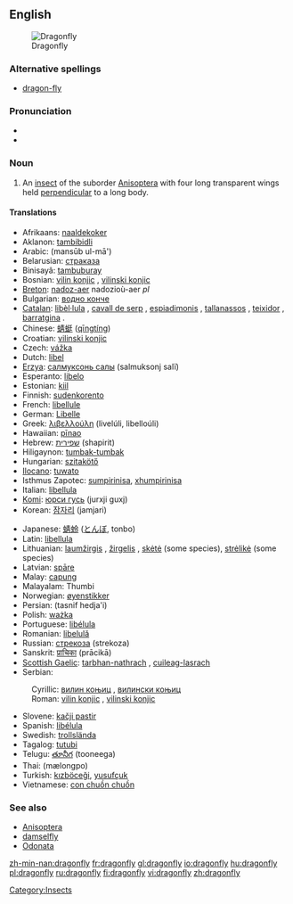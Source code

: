 {{wikipedia}}
==English==
[[Image:DragonflyFLu.jpg|thumb|Dragonfly]]

===Alternative spellings===
*[[dragon-fly]]

===Pronunciation===
*{{IPA|/ˈdrægənˌflaɪ/}}
*{{audio|en-us-dragonfly.ogg|Audio (US)}}

===Noun===
{{en-noun|sg=[[dragon]][[fly]]|dragonflies}}

# An [[insect]] of the suborder [[Anisoptera]] with four long transparent wings held [[perpendicular]] to a long body.

====Translations====
{{top}}
*Afrikaans: [[naaldekoker]]
*Aklanon: [[tambibidli]]
*Arabic: {{ARchar|[[منسوب الماء]]}} (mansūb ul-mā')
*Belarusian: [[страказа#Belorusian|страказа]] {{f}}
*Binisayâ: [[tambuburay]]
*Bosnian: [[vilin konjic#Bosnian|vilin konjic]] {{m}}, [[vilinski konjic#Bosnian|vilinski konjic]] {{m}}
*[[Breton]]: [[nadoz-aer]] {{f}} nadozioù-aer ''pl''
*Bulgarian: [[водно конче#Bulgarian|водно конче]] {{n}}
*[[Catalan]]: [[libèl·lula]] {{f}}, [[cavall de serp]] {{m}}, [[espiadimonis]] {{m}}, [[tallanassos]] {{m}}, [[teixidor]] {{m}}, [[barratgina]] {{f}}.
*Chinese: [[蜻蜓]] ([[qīngtíng]])
*Croatian: [[vilinski konjic#Croatian|vilinski konjic]] {{m}}
*Czech: [[vážka]] {{f}}
*Dutch: [[libel]] {{f}}
*[[Erzya]]: [[салмуксонь салы]] (salmuksonj salï)
*Esperanto: [[libelo]]
*Estonian: [[kiil]]
*Finnish: [[sudenkorento]]
*French: [[libellule]] {{f}}
*German: [[Libelle]] {{f}}
*Greek: [[λιβελλούλη]] (livelúli, libelloúli) {{f}}
*Hawaiian: [[pīnao]]
*Hebrew: [[שפירית]] (shapirit)
*Hiligaynon: [[tumbak-tumbak]]
*Hungarian: [[szitakötő]]
*[[Ilocano]]: [[tuwato]]
*Isthmus Zapotec: [[sumpirinisa]], [[xhumpirinisa]]
*Italian: [[libellula]] {{f}}
*[[Komi]]: [[юрси гусь]] (jurxji guxj)
*Korean: [[잠자리]] (jamjari)
{{mid}}
*Japanese: [[蜻蛉]] ([[とんぼ]], tonbo)
*Latin: [[libellula]] {{f}}
*Lithuanian: [[laumžirgis]] {{m}}, [[žirgelis]] {{m}}, [[skėtė]] {{f}} (some species), [[strėlikė]] {{f}} (some species)
*Latvian: [[spāre]] {{f}}
*Malay: [[capung]]
*Malayalam: Thumbi
*Norwegian: [[øyenstikker]] {{m}}
*Persian: {{FAchar|[[تصنيف هجائی]]}} (tasnif hedja'i)
*Polish: [[ważka]] {{f}}
*Portuguese: [[libélula]] {{f}}
*Romanian: [[libelulă]] {{f}}
*Russian: [[стрекоза]] (strekoza) {{f}}
*Sanskrit: [[प्राचिका]] (prācikā)
*[[Scottish Gaelic]]: [[tarbhan-nathrach]] {{m}}, [[cuileag-lasrach]] {{f}}
*Serbian:
:Cyrillic: [[вилин коњиц#Serbian|вилин коњиц]] {{m}}, [[вилински коњиц#Serbian|вилински коњиц]] {{m}}
:Roman: [[vilin konjic#Serbian|vilin konjic]] {{m}}, [[vilinski konjic#Serbian|vilinski konjic]] {{m}}
*Slovene: [[kačji pastir]] {{m}}
*Spanish: [[libélula]] {{f}}
*Swedish: [[trollslända]]
*Tagalog: [[tutubi]]
*Telugu: [[తూనీగ]] (tooneega)
*Thai: {{THchar|[[แมลงปอ]]}} (mælongpo)
*Turkish: [[kızböceği]], [[yusufçuk]]
*Vietnamese: [[con chuồn chuồn]]
{{bottom}}

===See also===
*[[Anisoptera]]
*[[damselfly]]
*[[Odonata]]

[[Category:Insects]]

[[zh-min-nan:dragonfly]]
[[fr:dragonfly]]
[[gl:dragonfly]]
[[io:dragonfly]]
[[hu:dragonfly]]
[[pl:dragonfly]]
[[ru:dragonfly]]
[[fi:dragonfly]]
[[vi:dragonfly]]
[[zh:dragonfly]]